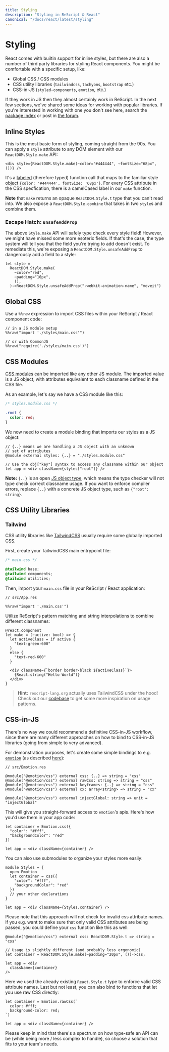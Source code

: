 ```yaml
---
title: Styling
description: "Styling in ReScript & React"
canonical: "/docs/react/latest/styling"
---
```


# Styling

React comes with builtin support for inline styles, but there are also a number of third party libraries for styling React components. You might be comfortable with a specific setup, like:

- Global CSS / CSS modules
- CSS utility libraries (`tailwindcss`, `tachyons`, `bootstrap` etc.)
- CSS-in-JS (`styled-components`, `emotion`, etc.)

If they work in JS then they almost certainly work in ReScript. In the next few sections, we've shared some ideas for working with popular libraries. If you're interested in working with one you don't see here, search the [package index](https://rescript-lang.org/packages) or post in [the forum](https://forum.rescript-lang.org).

## Inline Styles

This is the most basic form of styling, coming straight from the 90s. You can apply a `style` attribute to any DOM element with our `ReactDOM.Style.make` API:

```res
<div style={ReactDOM.Style.make(~color="#444444", ~fontSize="68px", ())} />
```

It's a [labeled](/docs/manual/latest/function#labeled-arguments) (therefore typed) function call that maps to the familiar style object `{color: '#444444', fontSize: '68px'}`. For every CSS attribute in the CSS specfication, there is a camelCased label in our `make` function.

**Note** that `make` returns an opaque `ReactDOM.Style.t` type that you can't read into. We also expose a `ReactDOM.Style.combine` that takes in two `style`s and combine them.

### Escape Hatch: `unsafeAddProp`

The above `Style.make` API will safely type check every style field! However, we might have missed some more esoteric fields. If that's the case, the type system will tell you that the field you're trying to add doesn't exist. To remediate this, we're exposing a `ReactDOM.Style.unsafeAddProp` to dangerously add a field to a style:

```res
let style =
  ReactDOM.Style.make(
    ~color="red",
    ~padding="10px",
    (),
  )->ReactDOM.Style.unsafeAddProp("-webkit-animation-name", "moveit")
```

## Global CSS

Use a `%%raw` expression to import CSS files within your ReScript / React component code:

```rescript
// in a JS module setup
%%raw("import './styles/main.css'")

// or with CommonJS
%%raw("require('./styles/main.css')")
```

## CSS Modules

[CSS modules](https://github.com/css-modules/css-modules) can be imported like any other JS module. The imported value is a JS object, with attributes equivalent to each classname defined in the CSS file.

As an example, let's say we have a CSS module like this:

```css
/* styles.module.css */

.root {
  color: red;
}
```

We now need to create a module binding that imports our styles as a JS object:

```res
// {..} means we are handling a JS object with an unknown
// set of attributes
@module external styles: {..} = "./styles.module.css"

// Use the obj["key"] syntax to access any classname within our object
let app = <div className={styles["root"]} />
```

**Note:** `{..}` is an open [JS object type](/docs/manual/latest/object#type-declaration), which means the type checker will not type check correct classname usage. If you want to enforce compiler errors, replace `{..}` with a concrete JS object type, such as `{"root": string}`.

## CSS Utility Libraries

### Tailwind

CSS utility libraries like [TailwindCSS](https://tailwindcss.com) usually require some globally imported CSS.

First, create your TailwindCSS main entrypoint file:

```css
/* main.css */

@tailwind base;
@tailwind components;
@tailwind utilities;
```

Then, import your `main.css` file in your ReScript / React application:

```res
// src/App.res

%%raw("import './main.css'")
```

Utilize ReScript's pattern matching and string interpolations to combine different classnames:

```res
@react.component
let make = (~active: bool) => {
  let activeClass = if active {
    "text-green-600"
  }
  else {
    "text-red-600"
  }

  <div className={`border border-black ${activeClass}`}>
    {React.string("Hello World")}
  </div>
}
```

> **Hint:** `rescript-lang.org` actually uses TailwindCSS under the hood! Check out our [codebase](https://github.com/rescript-lang/rescript-lang.org) to get some more inspiration on usage patterns.

## CSS-in-JS

There's no way we could recommend a definitive CSS-in-JS workflow, since there are many different approaches on how to bind to CSS-in-JS libraries (going from simple to very advanced).

For demonstration purposes, let's create some simple bindings to e.g. [`emotion`](https://emotion.sh/docs/introduction) (as described [here](https://github.com/bloodyowl/rescript-react-starter-kit/blob/eca7055c59ba578b2d1994fc928d8f541a423e74/src/shared/Emotion.res)):

```res
// src/Emotion.res

@module("@emotion/css") external css: {..} => string = "css"
@module("@emotion/css") external rawCss: string => string = "css"
@module("@emotion/css") external keyframes: {..} => string = "css"
@module("@emotion/css") external cx: array<string> => string = "cx"

@module("@emotion/css") external injectGlobal: string => unit = "injectGlobal"
```

This will give you straight-forward access to `emotion`'s apis. Here's how you'd use them in your app code:

```res
let container = Emotion.css({
  "color": "#fff",
  "backgroundColor": "red"
})

let app = <div className={container} />
```

You can also use submodules to organize your styles more easily:

```res
module Styles = {
  open Emotion
  let container = css({
    "color": "#fff",
    "backgroundColor": "red"
  })
  // your other declarations
}

let app = <div className={Styles.container} />
```

Please note that this approach will not check for invalid css attribute names. If you e.g. want to make sure that only valid CSS attributes are being passed, you could define your `css` function like this as well:

```res
@module("@emotion/css") external css: ReactDOM.Style.t => string = "css"

// Usage is slightly different (and probably less ergonomic)
let container = ReactDOM.Style.make(~padding="20px", ())->css;

let app = <div
  className={container}
/>
```

Here we used the already existing `React.Style.t` type to enforce valid CSS attribute names.
Last but not least, you can also bind to functions that let you use raw CSS directly:

```res
let container = Emotion.rawCss(`
  color: #fff;
  background-color: red;
`)

let app = <div className={container} />
```

Please keep in mind that there's a spectrum on how type-safe an API can be (while being more / less complex to handle), so choose a solution that fits to your team's needs.
